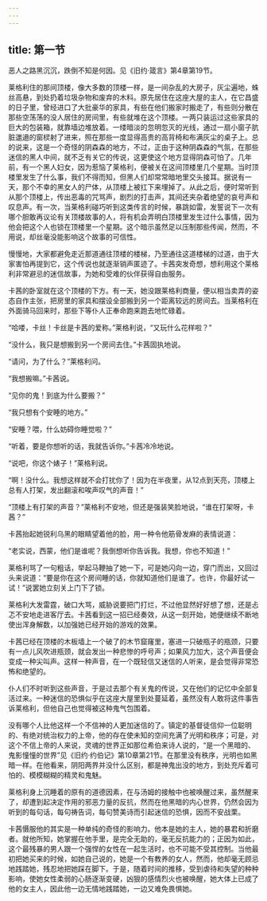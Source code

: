 ```yaml
---
---
---
```

title: 第一节
---




恶人之路黑沉沉，跌倒不知是何因。见《旧约·箴言》第4章第19节。

莱格利住的那间顶楼，像大多数的顶楼一样，是一间杂乱的大房子，灰尘遍地，蛛丝高悬，到处扔着垃圾杂物和废弃的木料。原先居住在这座大屋的主人，在它昌盛的日子里，曾经进口了大批豪华的家具，有些在他们搬家时搬走了，有些则分散在那些空荡荡的没人居住的房间里，有些就堆在这个顶楼。一两只装运过这些家具的巨大的包装箱，就靠墙边堆放着。一缕暗淡的忽明忽灭的光线，通过一扇小窗子肮脏邋遢的窗棂射了进来，照在那些一度显得高贵的高背椅和布满灰尘的桌子上。总的说来，这是一个奇怪的阴森森的地方，不过，正由于这种阴森森的气氛，在那些迷信的黑人中间，就不乏有关它的传说，这更使这个地方显得阴森可怕了。几年前，有一个黑人妇女，因为惹恼了莱格利，便被关在这间顶楼里几个星期。当时顶楼里发生了什么事，我们不得而知，但黑人们却常常暗地里交头接耳。据说有一天，那个不幸的黑女人的尸体，从顶楼上被扛下来埋掉了。从此之后，便时常听到从那个顶楼上，传出恶毒的咒骂声，剧烈的打击声，其间还夹杂着绝望的哀号声和叹息声。有一次，当莱格利碰巧听到这类传言的时候，暴跳如雷，发誓说下一次有哪个胆敢再议论有关顶楼故事的人，将有机会弄明白顶楼里发生过什么事情，因为他会把这个人也锁在顶楼里一个星期。这个暗示虽然足以压制那些传闻，然而，不用说，却丝毫没能影响这个故事的可信性。

慢慢地，大家都避免走近那道通往顶楼的楼梯，乃至通往这道楼梯的过道，由于大家害怕再提到它，这个传说也就逐渐销声匿迹了。卡茜突发奇想，想利用这个莱格利非常避忌的迷信故事，为她和受难的伙伴获得自由服务。

卡茜的卧室就在这个顶楼的下方。有一天，她没跟莱格利商量，便以相当卖弄的姿态自作主张，把房里的家具和摆设全部搬到另一个距离较远的房间去。当莱格利在外面骑马回来时，那些下等仆人正奉命跑来跑去地忙碌着。

“哈喽，卡丝！卡丝是卡茜的爱称。”莱格利说，“又玩什么花样啦？”

“没什么，我只是想搬到另一个房间去住。”卡茜固执地说。

“请问，为了什么？”莱格利问。

“我想搬嘛。”卡茜说。

“见你的鬼！到底为什么要搬？”

“我只想有个安睡的地方。”

“安睡？喂，什么妨碍你睡觉啦？”

“听着，要是你想听的话，我就告诉你。”卡茜冷冷地说。

“说吧，你这个婊子！”莱格利说。

“啊！没什么。我想这样就不会打扰你了！因为在半夜里，从12点到天亮，顶楼上总有人打架，发出翻滚和唉声叹气的声音！”

“顶楼上有打架的声音？”莱格利不安地，但还是强装笑脸地说，“谁在打架呀，卡茜？”

卡茜抬起她锐利乌黑的眼睛望着他的脸，用一种令他筋骨发麻的表情说道：

“老实说，西蒙，他们是谁呢？我倒想听你告诉我。我想，你也不知道！”

莱格利骂了一句粗话，举起马鞭抽了她一下，可是她闪向一边，穿门而出，又回过头来说道：“要是你在这个房间睡的话，你就知道他们是谁了。也许，你最好试一试！”说罢她立刻关上门下了锁。

莱格利大发雷霆，破口大骂，威胁说要把门打烂，不过他显然好好想了想，还是忐忑不安地走进客厅去。卡茜看到这一招已经奏效，从这一刻开始，她便继续不断地使出浑身解数，以加强她已经开始的游戏的效果。

卡茜已经在顶楼的木板墙上一个破了的木节窟窿里，塞进一只破瓶子的瓶颈，只要有一点儿风吹进瓶颈，就会发出一种悲惨的呼号声；如果风力加大，这个声音便会变成一种尖叫声。这样一种声音，在一个既轻信又迷信的人听来，是会觉得非常恐怖和绝望的。

仆人们不时听到这些声音，于是过去那个有关鬼的传说，又在他们的记忆中全部复活过来。一种迷信的恐惧似乎在这座大屋里到处蔓延着，虽然没有人敢将这件事告诉莱格利，但他自己也觉得被这种鬼气包围着。

没有哪个人比他这样一个不信神的人更加迷信的了。镇定的基督徒信仰一位聪明的、有绝对统治权力的上帝，他的存在使未知的空间充满了光明和秩序；可是，对这个不信上帝的人来说，灵魂的世界正如那位希伯来诗人说的，“是一个黑暗的、鬼影憧憧的世界”见《旧约·约伯记》第10章第21节。在那里没有秩序，光明也如黑暗一样。在他看来，阴阳两界并没什么区别，都是神鬼出没的地方，到处充斥着可怕的、模模糊糊的精灵和鬼魅。

莱格利身上沉睡着的原有的道德因素，在与汤姆的接触中也被唤醒过来，虽然醒来了，却遭到起决定作用的邪恶力量的反抗，然而在他黑暗的内心世界，仍然会因为听到的每句话，每句祷告词，每句赞美诗而引起迷信的恐惧，因而不安战栗。

卡茜慑服他的其实是一种单纯的奇怪的影响力。他本是她的主人，她的暴君和折磨者。就他所知，她掌握在他手里，是完全无助的，毫无反抗能力的；正因为如此，这个最残暴的男人跟一个强悍的女性在一起生活时，也不可能不受其控制。当他最初把她买来的时候，如她自己说的，她是一个有教养的女人，然而，他却毫无顾忌地践踏她，残忍地把她踩在脚下。于是，随着时间的推移，受到虐待和失望的种种影响，使她女性柔弱的心肠逐渐变硬，凶狠的感情烈火也被唤醒，她大体上已成了他的女主人，因此他一边无情地践踏她，一边又难免畏惧她。